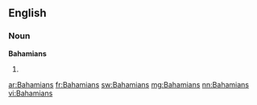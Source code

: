 ==English==

===Noun===
'''Bahamians'''

# {{plural of|[[Bahamian]]}}

[[ar:Bahamians]]
[[fr:Bahamians]]
[[sw:Bahamians]]
[[mg:Bahamians]]
[[nn:Bahamians]]
[[vi:Bahamians]]